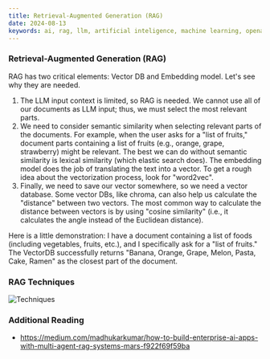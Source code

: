 ```yaml
---
title: Retrieval-Augmented Generation (RAG)
date: 2024-08-13
keywords: ai, rag, llm, artificial inteligence, machine learning, openai
---
```


### Retrieval-Augmented Generation (RAG)

RAG has two critical elements: Vector DB and Embedding model.
Let's see why they are needed.

1. The LLM input context is limited, so RAG is needed. We cannot use all of our documents as LLM input; thus, we must select the most relevant parts.
2. We need to consider semantic similarity when selecting relevant parts of the documents. For example, when the user asks for a "list of fruits," document parts containing a list of fruits (e.g., orange, grape, strawberry) might be relevant. The best we can do without semantic similarity is lexical similarity (which elastic search does). The embedding model does the job of translating the text into a vector. To get a rough idea about the vectorization process, look for "word2vec".
3. Finally, we need to save our vector somewhere, so we need a vector database. Some vector DBs, like chroma, can also help us calculate the "distance" between two vectors. The most common way to calculate the distance between vectors is by using "cosine similarity" (i.e., it calculates the angle instead of the Euclidean distance).

Here is a little demonstration: I have a document containing a list of foods (including vegetables, fruits, etc.), and I specifically ask for a "list of fruits." The VectorDB successfully returns "Banana, Orange, Grape, Melon, Pasta, Cake, Ramen" as the closest part of the document.


### RAG Techniques
![Techniques](https://res.cloudinary.com/dqo6txtrv/image/upload/v1723511235/Natserract%20Blog/prw02yeqo88tpvzvmham.jpg)

### Additional Reading
- https://medium.com/madhukarkumar/how-to-build-enterprise-ai-apps-with-multi-agent-rag-systems-mars-f922f69f59ba
